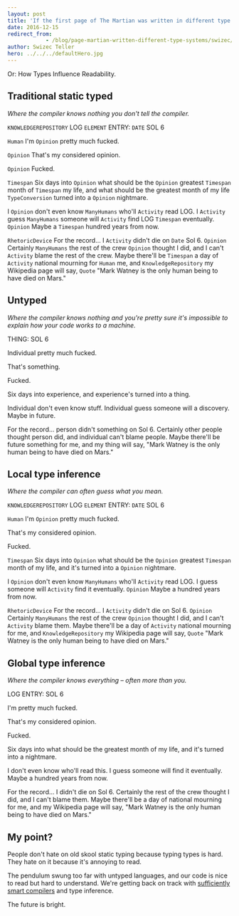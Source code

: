 ```yaml
---
layout: post
title: 'If the first page of The Martian was written in different type systems'
date: 2016-12-15
redirect_from: 
            - /blog/page-martian-written-different-type-systems/swizec/7294
author: Swizec Teller
hero: ../../../defaultHero.jpg
---
```

Or: How Types Influence Readability.



## Traditional static typed



_Where the compiler knows nothing you don't tell the compiler._



`KNOWLEDGEREPOSITORY` LOG `ELEMENT` ENTRY: `DATE` SOL 6



`Human` I'm `Opinion` pretty much fucked.



`Opinion` That's my considered opinion.



`Opinion` Fucked.



`Timespan` Six days into `Opinion` what should be the `Opinion` greatest `Timespan` month of `Timespan` my life, and what should be the greatest month of my life `TypeConversion` turned into a `Opinion` nightmare.



I `Opinion` don't even know `ManyHumans` who'll `Activity` read LOG. I `Activity` guess `ManyHumans` someone will `Activity` find LOG `Timespan` eventually. `Opinion` Maybe a `Timespan` hundred years from now.



`RhetoricDevice` For the record… I `Activity` didn't die on `Date` Sol 6. `Opinion` Certainly `ManyHumans` the rest of the crew `Opinion` thought I did, and I can't `Activity` blame the rest of the crew. Maybe there'll be `Timespan` a day of `Activity` national mourning for `Human` me, and `KnowledgeRepository` my Wikipedia page will say, `Quote` "Mark Watney is the only human being to have died on Mars."



## Untyped



_Where the compiler knows nothing and you're pretty sure it's impossible to explain how your code works to a machine._



THING: SOL 6



Individual pretty much fucked.



That's something.



Fucked.



Six days into experience, and experience's turned into a thing.



Individual don't even know stuff. Individual guess someone will a discovery. Maybe in future.



For the record… person didn't something on Sol 6. Certainly other people thought person did, and individual can't blame people. Maybe there'll be future something for me, and my thing will say, "Mark Watney is the only human being to have died on Mars."



## Local type inference



_Where the compiler can often guess what you mean._



`KNOWLEDGEREPOSITORY` LOG `ELEMENT` ENTRY: `DATE` SOL 6



`Human` I'm `Opinion` pretty much fucked.



That's my considered opinion.



Fucked.



`Timespan` Six days into `Opinion` what should be the `Opinion` greatest `Timespan` month of my life, and it's turned into a `Opinion` nightmare.



I `Opinion` don't even know `ManyHumans` who'll `Activity` read LOG. I guess someone will `Activity` find it eventually. `Opinion` Maybe a hundred years from now.



`RhetoricDevice` For the record… I `Activity` didn't die on Sol 6. `Opinion` Certainly `ManyHumans` the rest of the crew `Opinion` thought I did, and I can't `Activity` blame them. Maybe there'll be a day of `Activity` national mourning for me, and `KnowledgeRepository` my Wikipedia page will say, `Quote` "Mark Watney is the only human being to have died on Mars."



## Global type inference



_Where the compiler knows everything – often more than you._



LOG ENTRY: SOL 6



I'm pretty much fucked.



That's my considered opinion.



Fucked.



Six days into what should be the greatest month of my life, and it's turned into a nightmare.



I don't even know who'll read this. I guess someone will find it eventually. Maybe a hundred years from now.



For the record… I didn't die on Sol 6. Certainly the rest of the crew thought I did, and I can't blame them. Maybe there'll be a day of national mourning for me, and my Wikipedia page will say, "Mark Watney is the only human being to have died on Mars."



## My point?



People don't hate on old skool static typing because typing types is hard. They hate on it because it's annoying to read.



The pendulum swung too far with untyped languages, and our code is nice to read but hard to understand. We're getting back on track with [sufficiently smart compilers](http://wiki.c2.com/?SufficientlySmartCompiler) and type inference.



The future is bright.